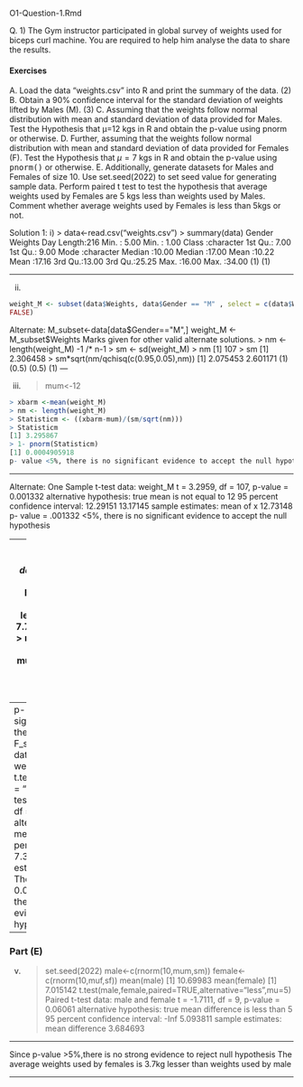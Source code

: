 O1-Question-1.Rmd

Q. 1) The Gym instructor participated in global survey of weights used for biceps curl machine. 
You are required to help him analyse the data to share the results.

#### Exercises

A. Load the data “weights.csv” into R and print the summary of the data. (2)
B. Obtain a 90% confidence interval for the standard deviation of weights lifted by Males
(M). (3)
C. Assuming that the weights follow normal distribution with mean and standard deviation 
of data provided for Males.
Test the Hypothesis that µ=12 kgs in R and obtain the p-value using pnorm or 
otherwise. 
D. Further, assuming that the weights follow normal distribution with mean and standard 
deviation of data provided for Females (F).
Test the Hypothesis that $\mu=7$ kgs in R and obtain the p-value using <tt>pnorm()</tt> or otherwise.
E. Additionally, generate datasets for Males and Females of size 10. Use set.seed(2022)
to set seed value for generating sample data. 
Perform paired t test to test the hypothesis that average weights used by Females are 5 
kgs less than weights used by Males.
Comment whether average weights used by Females is less than 5kgs or not. 


#################################################################################
Solution 1:
i) > data<-read.csv("weights.csv")
> summary(data)
Gender Weights Day 
Length:216 Min. : 5.00 Min. : 1.00 
Class :character 1st Qu.: 7.00 1st Qu.: 9.00 
Mode :character Median :10.00 Median :17.00 
 Mean :10.22 Mean :17.16 
 3rd Qu.:13.00 3rd Qu.:25.25 
 Max. :16.00 Max. :34.00
(1)
(1)

---

ii) > 

```r
weight_M <- subset(data$Weights, data$Gender == "M" , select = c(data$Weights), drop = 
FALSE)
```

Alternate:
M_subset<-data[data$Gender=="M",]
weight_M <- M_subset$Weights
Marks given for other valid alternate solutions. 
> nm <- length(weight_M) -1 /* n-1
> sm <- sd(weight_M)
> nm
[1] 107
> sm
[1] 2.306458
> sm*sqrt(nm/qchisq(c(0.95,0.05),nm))
[1] 2.075453 2.601171
(1)
(0.5)
(0.5)
(1)
---

iii) > mum<-12

```r
> xbarm <-mean(weight_M)
> nm <- length(weight_M)
> Statisticm <- ((xbarm-mum)/(sm/sqrt(nm)))
> Statisticm
[1] 3.295867
> 1- pnorm(Statisticm)
[1] 0.0004905918
p- value <5%, there is no significant evidence to accept the null hypothesis
```

---

Alternate:
One Sample t-test
data: weight_M
t = 3.2959, df = 107, p-value = 0.001332
alternative hypothesis: true mean is not equal to 12
95 percent confidence interval:
12.29151 13.17145
sample estimates:
mean of x 
12.73148
p- value = .001332 <5%, there is no significant evidence to accept the null hypothesis

---
[Max 3]
iv) > weight_F <- subset(data$Weights, data$Gender == "F" , select = c(data$Weights), drop = 
FALSE)
(1)
IAI CS1B-1222
 Page 3 of 13
> nf <- length(weight_F)
> xbarf
[1] 7.703704
> sf <- sd(weight_F)
> nf
[1] 108
> sf
[1] 2.079087
> Statisticf <- ((xbarf-muf)/(sf/sqrt(nf)))
> Statisticf
[1] 3.517459
> pnorm(Statisticf)
[1] 0.0002178499

---
p- value <5%, there is no significance evidence to accept the null hypothesis
Alternate:
F_subset<-data[data$Gender=="F",]
weight_F <- F_subset$Weights
t.test(weight_F,mu=7,alternative = "two.sided")
One Sample t-test
data: weight_F
t = 3.5175, df = 107, p-value = 0.0006407
alternative hypothesis: true mean is not equal to 7
95 percent confidence interval:
7.307108 8.100300
sample estimates:
mean of x 
7.703704
The required p value is 0.0006407.
p- value <5%, there is no significance evidence to accept the null hypothesis

----

### Part (E)

v) > set.seed(2022)
> male<-c(rnorm(10,mum,sm))
> female<-c(rnorm(10,muf,sf))
> mean(male)
[1] 10.69983
> mean(female)
[1] 7.015142
> t.test(male,female,paired=TRUE,alternative="less",mu=5)
 Paired t-test
data: male and female
t = -1.7111, df = 9, p-value = 0.06061
alternative hypothesis: true mean difference is less than 5
95 percent confidence interval:
 -Inf 5.093811
sample estimates:
mean difference 
 3.684693

---

Since p-value >5%,there is no strong evidence to reject null hypothesis
The average weights used by females is 3.7kg lesser than weights used by male

---
